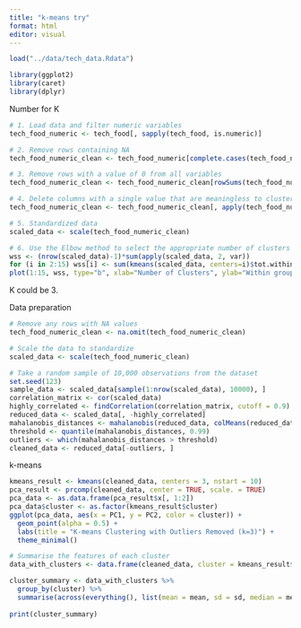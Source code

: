 ```yaml
---
title: "k-means try"
format: html
editor: visual
---
```


```r
load("../data/tech_data.Rdata")
```

```r
library(ggplot2)
library(caret)
library(dplyr)
```

Number for K

```r

# 1. Load data and filter numeric variables
tech_food_numeric <- tech_food[, sapply(tech_food, is.numeric)]

# 2. Remove rows containing NA
tech_food_numeric_clean <- tech_food_numeric[complete.cases(tech_food_numeric), ]

# 3. Remove rows with a value of 0 from all variables
tech_food_numeric_clean <- tech_food_numeric_clean[rowSums(tech_food_numeric_clean == 0) != ncol(tech_food_numeric_clean), ]

# 4. Delete columns with a single value that are meaningless to clustering
tech_food_numeric_clean <- tech_food_numeric_clean[, apply(tech_food_numeric_clean, 2, function(x) length(unique(x)) > 1)]

# 5. Standardized data
scaled_data <- scale(tech_food_numeric_clean)

# 6. Use the Elbow method to select the appropriate number of clusters
wss <- (nrow(scaled_data)-1)*sum(apply(scaled_data, 2, var))
for (i in 2:15) wss[i] <- sum(kmeans(scaled_data, centers=i)$tot.withinss)
plot(1:15, wss, type="b", xlab="Number of Clusters", ylab="Within groups sum of squares")

```

K could be 3.

Data preparation

```r
# Remove any rows with NA values
tech_food_numeric_clean <- na.omit(tech_food_numeric_clean)

# Scale the data to standardize
scaled_data <- scale(tech_food_numeric_clean)

# Take a random sample of 10,000 observations from the dataset
set.seed(123)
sample_data <- scaled_data[sample(1:nrow(scaled_data), 10000), ]
correlation_matrix <- cor(scaled_data)
highly_correlated <- findCorrelation(correlation_matrix, cutoff = 0.9)
reduced_data <- scaled_data[, -highly_correlated]
mahalanobis_distances <- mahalanobis(reduced_data, colMeans(reduced_data), cov(reduced_data))
threshold <- quantile(mahalanobis_distances, 0.99)
outliers <- which(mahalanobis_distances > threshold)
cleaned_data <- reduced_data[-outliers, ]
```

k-means

```r
kmeans_result <- kmeans(cleaned_data, centers = 3, nstart = 10)
pca_result <- prcomp(cleaned_data, center = TRUE, scale. = TRUE)
pca_data <- as.data.frame(pca_result$x[, 1:2])
pca_data$cluster <- as.factor(kmeans_result$cluster)
ggplot(pca_data, aes(x = PC1, y = PC2, color = cluster)) +
  geom_point(alpha = 0.5) +
  labs(title = "K-means Clustering with Outliers Removed (k=3)") +
  theme_minimal()

```

```r
# Summarise the features of each cluster
data_with_clusters <- data.frame(cleaned_data, cluster = kmeans_result$cluster)

cluster_summary <- data_with_clusters %>%
  group_by(cluster) %>%
  summarise(across(everything(), list(mean = mean, sd = sd, median = median)))
  
print(cluster_summary)

```
